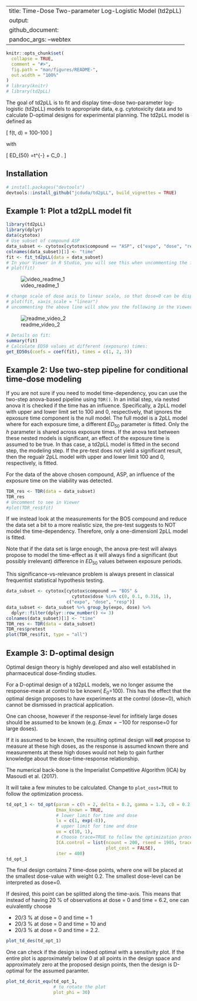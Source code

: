 

---
title: Time-Dose Two-parameter Log-Logistic Model (td2pLL)
output: 
  github_document:
    pandoc_args: --webtex
---



```r
knitr::opts_chunk$set(
  collapse = TRUE,
  comment = "#>",
  fig.path = "man/figures/README-",
  out.width = "100%"
)
# library(knitr)
# library(td2pLL)
```


<!-- badges: start -->
<!-- badges: end -->



The goal of td2pLL is to fit and display time-dose two-parameter log-logistic (td2pLL)  models to appropriate data, e.g. cytotoxicity data and to calculate D-optimal designs for
experimental planning. The td2pLL model is defined as 

\[
f(t, d) = 100-100\frac{d^h}{ED_{50}(t)^h + d^h}
\]


with

\[
ED_{50} =\Delta \cdot t^{-\gamma} + C_0 .
\]

## Installation


``` r
# install.packages("devtools")
devtools::install_github("jcduda/td2pLL", build_vignettes = TRUE)
```

## Example 1: Plot a td2pLL model fit


```r
library(td2pLL)
library(dplyr)
data(cytotox)
# Use subset of compound ASP
data_subset <- cytotox[cytotox$compound == "ASP", c("expo", "dose", "resp")]
colnames(data_subset)[1] <- "time"
fit <- fit_td2pLL(data = data_subset)
# In your Viewer in R Studio, you will see this when uncommenting the following line
# plot(fit)
```
![video_readme_1](https://user-images.githubusercontent.com/58949350/110949047-6d506e80-8342-11eb-9524-0d9cfa6ee36e.gif)


```r
# change scale of dose axis to linear scale, so that dose=0 can be displayed: 
# plot(fit, xaxis_scale = "linear")
# uncommenting the above line will show you the following in the Viewer or R Studio
```
![readme_video_2](https://user-images.githubusercontent.com/58949350/110951749-b229d480-8345-11eb-9f47-39466e467da7.gif)

```r
# Details on fit:
summary(fit)
# Calculate ED50 values at different (exposure) times:
get_ED50s(coefs = coef(fit), times = c(1, 2, 3))

```


## Example 2: Use two-step pipeline for conditional time-dose modeling

If you are not sure if you need to model time-dependency, you can use the
two-step anova-based pipeline using `TDR()`.
In an initial step, via nested anova it is checked if the time has an influence.
Specifically, a 2pLL model with upper and lower limit set to 100 and 0, respectively,
that ignores the epxosure time component is the null model.
The full model is a 2pLL model where for each exposure time, a different
$ED_{50}$ parameter is fitted. Only the $h$ parameter is shared across exposure 
times.
If the anova test between these nested models is significant, an effect of the
exposure time is assumed to be true. 
In thas case, a td2pLL model is fitted in the second step, the modeling step.
If the pre-test does not yield a significant result, then the regualr 2pLL model
with upper and lower limit 100 and 0, respectively, is fitted.


For the data of the above chosen compound, ASP, an influence of the
exposure time on the viability was detected.

```r
TDR_res <- TDR(data = data_subset)
TDR_res
# Uncomment to see in Viewer
#plot(TDR_res$fit)
```

If we instead look at the measurements for the BOS compound and reduce
the data set a bit to a more realistic size, the pre-test
suggests to NOT model the time-dependency.
Therefore, only a one-dimensionl 2pLL model is fitted.

Note that if the data set is large enough, the anova pre-test will
always propose to model the time-effect as it will always find a
significant (but possibly irrelevant) difference in $ED_{50}$ values
between exposure periods.

This significance-vs-relevance problem is always present in 
classical frequentist statistical hypothesis testing.

```r
data_subset <- cytotox[cytotox$compound == "BOS" &
                         cytotox$dose %in% c(0, 0.1, 0.316, 1),
                       c("expo", "dose", "resp")]
data_subset <- data_subset %>% group_by(expo, dose) %>%
  dplyr::filter(dplyr::row_number() <= 3)
colnames(data_subset)[1] <- "time"
TDR_res <- TDR(data = data_subset)
TDR_res$pretest
plot(TDR_res$fit, type = "all")
```

## Example 3: D-optimal design

Optimal design theory is highly developed and also well established in pharmaceutical
dose-finding studies.

For a D-optimal design of a td2pLL models, we no longer assume the response-mean at
control to be known( $E_0$=100).
This has the effect that the optimal design proposes to have experiments at
the control (dose=0), which cannot be dismissed in practical application.

One can choose, however if the response-level for infitiely large doses should be
assumed to be known (e.g. $Emax = -100$ for response=0 for large doses).

If it is assumed to be known, the resulting optimal design will **not** propose
to measure at these high doses, as the response is assumed known there and 
measurements at these high doses would not help to gain further knowledge about the dose-time-response
relationship.

The numerical back-bone is the Imperialist Competitive Algorithm (ICA)
by Masoudi et al. (2017).

It will take a few minutes to be calculated. Change to `plot_cost=TRUE`
to follow the optimization process.

```r
td_opt_1 <- td_opt(param = c(h = 2, delta = 0.2, gamma = 1.3, c0 = 0.2),
                   Emax_known = TRUE, 
                   # lower limit for time and dose
                   lx = c(1, exp(-8)),
                   # upper limit for time and dose
                   ux = c(10, 1),
                   # Choose trace=TRUE to follow the optimization process
                   ICA.control = list(ncount = 200, rseed = 1905, trace = FALSE,
                                      plot_cost = FALSE),
                   iter = 400)
td_opt_1
```

The final design contains 7 time-dose points, where
one will be placed at the smallest dose-value with weight 0.2.
The smallest dose-level can be interpreted as dose=0.

If desired, this point can be splitted along the time-axis.
This means that instead of having 20 \% of observations at 
dose = 0 and time = 6.2, one can euivalently choose

- 20/3 \% at dose = 0 and time = 1
- 20/3 \% at dose = 0 and time = 10 and
- 20/3 \% at dose = 0 and time = 2.2.



```r
plot_td_des(td_opt_1)
```

One can check if the design is indeed optimal with a sensitivity plot.
If the entire plot is approximately below 0 at all points in the
design space and approximately zero at the proposed design points,
then the design is D-optimal for the assumed paramter.


```r
plot_td_dcrit_equ(td_opt_1, 
                  # to rotate the plot
                  plot_phi = 30)
```
